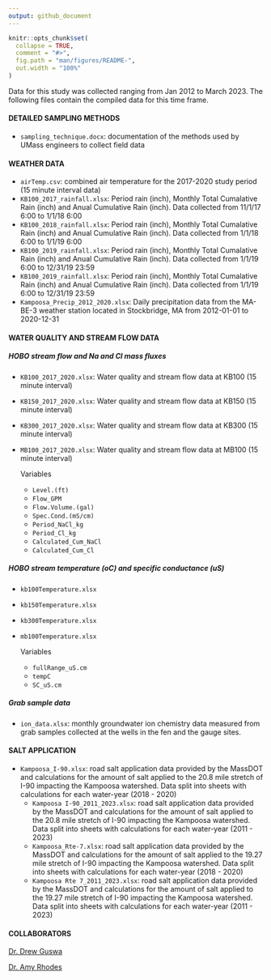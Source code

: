 ```yaml
---
output: github_document
---
```


```r
knitr::opts_chunk$set(
  collapse = TRUE,
  comment = "#>",
  fig.path = "man/figures/README-",
  out.width = "100%"
)
```



Data for this study was collected ranging from Jan 2012 to March 2023. The following files contain the compiled data for this time frame.




#### DETAILED SAMPLING METHODS

- `sampling_technique.docx`: documentation of the methods used by
  UMass engineers to collect field data



#### WEATHER DATA

  - `airTemp.csv`: 
  combined air temperature for the 2017-2020 study
    period (15 minute interval data)
  - `KB100_2017_rainfall.xlsx`: 
  Period rain (inch), Monthly Total Cumalative Rain (inch) and Anual Cumulative Rain (inch). Data collected from 11/1/17 6:00 to 1/1/18 6:00
  - `KB100_2018_rainfall.xlsx`: 
  Period rain (inch), Monthly Total Cumalative Rain (inch) and Anual Cumulative Rain (inch). Data collected from 1/1/18 6:00 to 1/1/19 6:00
  - `KB100_2019_rainfall.xlsx`: 
  Period rain (inch), Monthly Total Cumalative Rain (inch) and Anual Cumulative Rain (inch). Data collected from 1/1/19 6:00 to 12/31/19 23:59
  - `KB100_2019_rainfall.xlsx`: 
  Period rain (inch), Monthly Total Cumalative Rain (inch) and Anual Cumulative Rain (inch). Data collected from 1/1/19 6:00 to 12/31/19 23:59
  - `Kampoosa_Precip_2012_2020.xlsx`: 
  Daily precipitation data from the MA-BE-3 weather station located in Stockbridge, MA from  2012-01-01 to  2020-12-31 





#### WATER QUALITY AND STREAM FLOW DATA



##### HOBO stream flow and Na and Cl mass fluxes
- `KB100_2017_2020.xlsx`: Water quality and stream flow data at KB100 (15 minute interval)
- `KB150_2017_2020.xlsx`: Water quality and stream flow data at KB150 (15 minute interval)
- `KB300_2017_2020.xlsx`: Water quality and stream flow data at KB300 (15 minute interval)
- `MB100_2017_2020.xlsx`: Water quality and stream flow data at MB100 (15 minute interval)


   Variables 

    - `Level.(ft)`
    - `Flow_GPM`
	- `Flow.Volume.(gal)`	
	- `Spec.Cond.(mS/cm)`	
	- `Period_NaCl_kg`	
	- `Period_Cl_kg`	
	- `Calculated_Cum_NaCl`	
	- `Calculated_Cum_Cl`

##### HOBO stream temperature (oC) and specific conductance (uS)
- `kb100Temperature.xlsx` 
- `kb150Temperature.xlsx`
- `kb300Temperature.xlsx`
- `mb100Temperature.xlsx`


   Variables 

    - `fullRange_uS.cm`
    - `tempC`
	- `SC_uS.cm`	


##### Grab sample data 
- `ion_data.xlsx`: monthly groundwater ion chemistry data measured
  from grab samples collected at the wells in the fen and the gauge
  sites.




#### SALT APPLICATION 

  - `Kampoosa_I-90.xlsx`: road salt application data provided by
    the MassDOT and calculations for the amount of salt applied to the
    20.8 mile stretch of I-90 impacting the Kampoosa watershed. Data split into sheets with calculations for each water-year (2018 - 2020)
    - `Kampoosa I-90_2011_2023.xlsx`: road salt application data provided by
    the MassDOT and calculations for the amount of salt applied to the
    20.8 mile stretch of I-90 impacting the Kampoosa watershed. Data split into sheets with calculations for each water-year (2011 - 2023)
    - `Kampoosa_Rte-7.xlsx`: road salt application data provided by
    the MassDOT and calculations for the amount of salt applied to the
    19.27 mile stretch of I-90 impacting the Kampoosa watershed. Data split into sheets with calculations for each water-year (2018 - 2020)
    - `Kampoosa Rte 7_2011_2023.xlsx`: road salt application data provided by
    the MassDOT and calculations for the amount of salt applied to the
    19.27 mile stretch of I-90 impacting the Kampoosa watershed. Data split into sheets with calculations for each water-year (2011 - 2023)


#### COLLABORATORS
[Dr. Drew Guswa](https://www.smith.edu/academics/faculty/andrew-guswa)

[Dr. Amy Rhodes](https://www.smith.edu/academics/faculty/amy-larson-rhodes)


